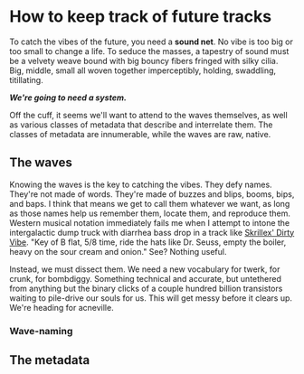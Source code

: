 # How to keep track of future tracks

To catch the vibes of the future, you need a **sound net**. No vibe is too big or too small to change a life. To seduce the masses, a tapestry of sound must be a velvety weave bound with big bouncy fibers fringed with silky cilia. Big, middle, small all woven together imperceptibly, holding, swaddling, titillating.

***We're going to need a system.***

Off the cuff, it seems we'll want to attend to the waves themselves, as well as various classes of metadata that describe and interrelate them. The classes of metadata are innumerable, while the waves are raw, native.

## The waves

Knowing the waves is the key to catching the vibes. They defy names. They're not made of words. They're made of buzzes and blips, booms, bips, and baps. I think that means we get to call them whatever we want, as long as those names help us remember them, locate them, and reproduce them. Western musical notation immediately fails me when I attempt to intone the intergalactic dump truck with diarrhea bass drop in a track like [Skrillex' Dirty Vibe](https://youtu.be/Mq-aVCUs2Q0?t=54s). "Key of B flat, 5/8 time, ride the hats like Dr. Seuss, empty the boiler, heavy on the sour cream and onion." See? Nothing useful.

Instead, we must dissect them. We need a new vocabulary for twerk, for crunk, for bombdiggy. Something technical and accurate, but untethered from anything but the binary clicks of a couple hundred billion transistors waiting to pile-drive our souls for us. This will get messy before it clears up. We're heading for acneville.

### Wave-naming

## The metadata